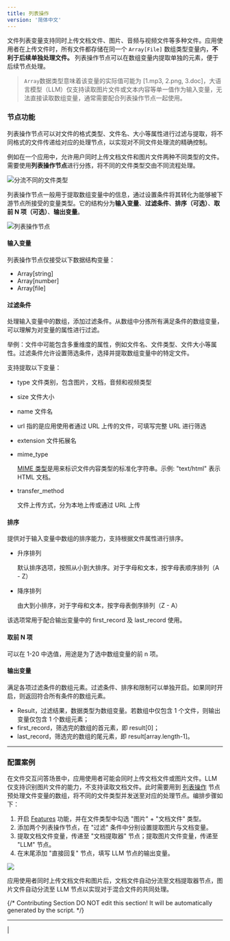 ```yaml
---
title: 列表操作
version: '简体中文'
---
```


文件列表变量支持同时上传文档文件、图片、音频与视频文件等多种文件。应用使用者在上传文件时，所有文件都存储在同一个 `Array[File]` 数组类型变量内，**不利于后续单独处理文件。** 列表操作节点可以在数组变量内提取单独的元素，便于后续节点处理。

> `Array`数据类型意味着该变量的实际值可能为 \[1.mp3, 2.png, 3.doc]，大语言模型（LLM）仅支持读取图片文件或文本内容等单一值作为输入变量，无法直接读取数组变量，通常需要配合列表操作节点一起使用。

### 节点功能

列表操作节点可以对文件的格式类型、文件名、大小等属性进行过滤与提取，将不同格式的文件传递给对应的处理节点，以实现对不同文件处理流的精确控制。

例如在一个应用中，允许用户同时上传文档文件和图片文件两种不同类型的文件。需要使用**列表操作节点**进行分拣，将不同的文件类型交由不同流程处理。

![分流不同的文件类型](https://assets-docs.dify.ai/dify-enterprise-mintlify/zh_CN/guides/workflow/node/522a0c932aab93d4f3970168412f759e.png)

列表操作节点一般用于提取数组变量中的信息，通过设置条件将其转化为能够被下游节点所接受的变量类型。它的结构分为**输入变量**、**过滤条件**、**排序（可选）**、**取前 N 项（可选）**、**输出变量**。

![列表操作节点](https://assets-docs.dify.ai/dify-enterprise-mintlify/zh_CN/guides/workflow/node/8c1be5a1270203aeb694872c316cd61e.png)

#### 输入变量

列表操作节点仅接受以下数据结构变量：

* Array\[string]
* Array\[number]
* Array\[file]

#### 过滤条件

处理输入变量中的数组，添加过滤条件。从数组中分拣所有满足条件的数组变量，可以理解为对变量的属性进行过滤。

举例：文件中可能包含多重维度的属性，例如文件名、文件类型、文件大小等属性。过滤条件允许设置筛选条件，选择并提取数组变量中的特定文件。

支持提取以下变量：

* type 文件类别，包含图片，文档，音频和视频类型
* size 文件大小
* name 文件名
* url 指的是应用使用者通过 URL 上传的文件，可填写完整 URL 进行筛选
* extension 文件拓展名
*   mime\_type

    [MIME 类型](https://datatracker.ietf.org/doc/html/rfc2046)是用来标识文件内容类型的标准化字符串。示例: "text/html" 表示 HTML 文档。
*   transfer\_method

    文件上传方式，分为本地上传或通过 URL 上传

#### 排序

提供对于输入变量中数组的排序能力，支持根据文件属性进行排序。

*   升序排列

    默认排序选项，按照从小到大排序。对于字母和文本，按字母表顺序排列（A - Z）
*   降序排列

    由大到小排序，对于字母和文本，按字母表倒序排列（Z - A）

该选项常用于配合输出变量中的 first\_record 及 last\_record 使用。

#### 取前 N 项

可以在 1-20 中选值，用途是为了选中数组变量的前 n 项。

#### 输出变量

满足各项过滤条件的数组元素。过滤条件、排序和限制可以单独开启。如果同时开启，则返回符合所有条件的数组元素。

* Result，过滤结果，数据类型为数组变量。若数组中仅包含 1 个文件，则输出变量仅包含 1 个数组元素；
* first\_record，筛选完的数组的首元素，即 result\[0]；
* last\_record，筛选完的数组的尾元素，即 result\[array.length-1]。

***

### 配置案例

在文件交互问答场景中，应用使用者可能会同时上传文档文件或图片文件。LLM 仅支持识别图片文件的能力，不支持读取文档文件。此时需要用到 [列表操作](list-operator) 节点预处理文件变量的数组，将不同的文件类型并发送至对应的处理节点。编排步骤如下：

1. 开启 [Features](../additional-feature) 功能，并在文件类型中勾选 "图片" + "文档文件" 类型。
2. 添加两个列表操作节点，在 "过滤" 条件中分别设置提取图片与文档变量。
3. 提取文档文件变量，传递至 "文档提取器" 节点；提取图片文件变量，传递至 "LLM" 节点。
4. 在末尾添加 "直接回复" 节点，填写 LLM 节点的输出变量。

![](https://assets-docs.dify.ai/dify-enterprise-mintlify/zh_CN/guides/workflow/node/ca60c2a982f7a9902c178e4e5503db50.png)

应用使用者同时上传文档文件和图片后，文档文件自动分流至文档提取器节点，图片文件自动分流至 LLM 节点以实现对于混合文件的共同处理。

{/*
Contributing Section
DO NOT edit this section!
It will be automatically generated by the script.
*/}

---

[  ](https://github.com/langgenius/dify-docs/edit/main/zh-hans/guides/workflow/node/list-operator.mdx) | [  ](https://github.com/langgenius/dify-docs/issues/new?template=docs.yml)

